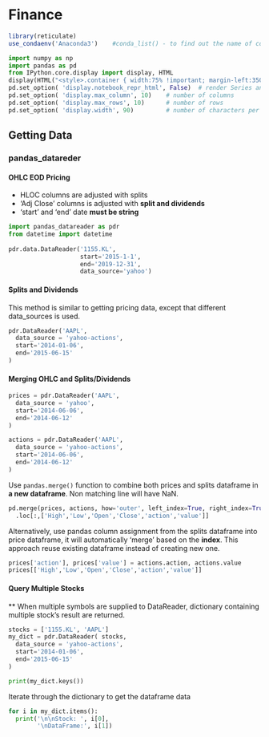 
# Finance

```r
library(reticulate)
use_condaenv('Anaconda3')    #conda_list() - to find out the name of conda environment
```

```python
import numpy as np
import pandas as pd
from IPython.core.display import display, HTML
display(HTML("<style>.container { width:75% !important; margin-left:350px; }</style>"))
pd.set_option( 'display.notebook_repr_html', False)  # render Series and DataFrame as text, not HTML
pd.set_option( 'display.max_column', 10)    # number of columns
pd.set_option( 'display.max_rows', 10)      # number of rows
pd.set_option( 'display.width', 90)         # number of characters per row
```

## Getting Data

### pandas_datareder

#### OHLC EOD Pricing

- HLOC columns are adjusted with splits  
- 'Adj Close' columns is adjusted with **split and dividends**  
- 'start' and 'end' date **must be string**

```python
import pandas_datareader as pdr
from datetime import datetime
 
pdr.data.DataReader('1155.KL',
                    start='2015-1-1', 
                    end='2019-12-31', 
                    data_source='yahoo')
```

#### Splits and Dividends

This method is similar to getting pricing data, except that different data_sources is used.

```python
pdr.DataReader('AAPL',
  data_source = 'yahoo-actions',
  start='2014-01-06', 
  end='2015-06-15'
)
```

#### Merging OHLC and Splits/Dividends

```python
prices = pdr.DataReader('AAPL',
  data_source = 'yahoo',
  start='2014-06-06', 
  end='2014-06-12'
)

actions = pdr.DataReader('AAPL',
  data_source = 'yahoo-actions',
  start='2014-06-06', 
  end='2014-06-12'
)
```

Use `pandas.merge()` function to combine both prices and splits dataframe in **a new dataframe**. Non matching line will have NaN.

```python
pd.merge(prices, actions, how='outer', left_index=True, right_index=True) \
  .loc[:,['High','Low','Open','Close','action','value']]
```

Alternatively, use pandas column assignment from the splits dataframe into price dataframe, it will automatically 'merge' based on the **index**. This approach reuse existing dataframe instead of creating new one.

```python
prices['action'], prices['value'] = actions.action, actions.value
prices[['High','Low','Open','Close','action','value']]
```

#### Query Multiple Stocks

** When multiple symbols are supplied to DataReader, dictionary containing multiple stock's result are returned.

```python
stocks = ['1155.KL', 'AAPL']
my_dict = pdr.DataReader( stocks,
  data_source = 'yahoo-actions',
  start='2014-01-06', 
  end='2015-06-15'
)

print(my_dict.keys())
```

Iterate through the dictionary to get the dataframe data

```python
for i in my_dict.items():
  print('\n\nStock: ', i[0],
        '\nDataFrame:', i[1])
```



